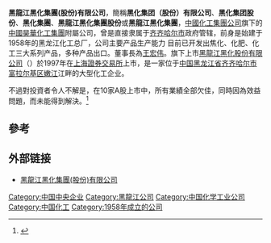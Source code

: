 '''黑龍江黑化集團(股份)有限公司'''，簡稱'''黑化集团（股份）有限公司'''、'''黑化集团股份'''、'''黑化集團'''、'''黑龍江黑化集團股份'''或'''黑龍江黑化集團'''，[[中國化工集團公司|中國化工集團公司]]旗下的[[中國昊華化工集團|中國昊華化工集團]]附屬公司，曾是直接隶属于[[齐齐哈尔市|齐齐哈尔市]]政府管辖，前身是始建于1958年的黑龙江化工总厂，公司主要产品生产能力 目前已开发出焦化、化肥、化工三大系列产品，多种产品出口。董事長為[[王宏伟|王宏伟]]。旗下上市[[黑龍江黑化股份有限公司|黑龍江黑化股份有限公司]]（{{sse|600179}}）於1997年在[[上海證券交易所|上海證券交易所]]上市，是一家位于[[中国|中国]][[黑龙江省|黑龙江省]][[齐齐哈尔市|齐齐哈尔市]][[富拉尔基区|富拉尔基区]][[嫩江|嫩江]]江畔的大型化工企业。

不過對投資者令人不解是，在10家A股上市中，所有業績全部欠佳，同時因為效益問題，而未能得到解決。<ref>{{Cite web |url=http://stock.hexun.com/2011-08-18/132566860.html |title=中国化工“大而不强”10家上市公司半数亏损 和訊網 |access-date=2011-11-06 |archive-url=https://web.archive.org/web/20130512140634/http://stock.hexun.com/2011-08-18/132566860.html |archive-date=2013-05-12 |dead-url=yes }}</ref>  

==參考==
{{reflist}}


== 外部链接 ==
* [http://www.hhjtchem.com.cn 黑龍江黑化集團(股份)有限公司]{{Wayback|url=http://www.hhjtchem.com.cn/ |date=20190530012004 }}

[[Category:中国中央企业|Category:中国中央企业]]
[[Category:黑龍江公司|Category:黑龍江公司]]
[[Category:中国化学工业公司|Category:中国化学工业公司]]
[[Category:中国化工|Category:中国化工]]
[[Category:1958年成立的公司|Category:1958年成立的公司]]